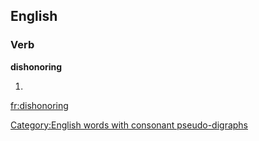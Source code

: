 ==English==

===Verb===
'''dishonoring'''

# {{present participle of|[[dishonor]]}}

[[Category:English words with consonant pseudo-digraphs]]

[[fr:dishonoring]]